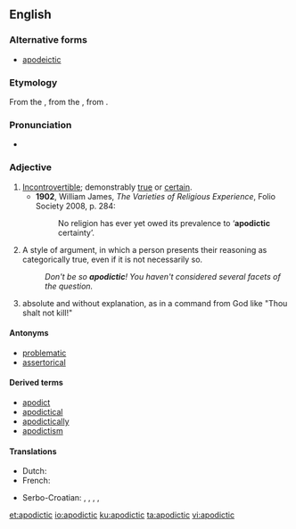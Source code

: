 ==English==

{{wikipedia}}

===Alternative forms===
* [[apodeictic]]

===Etymology===
From the {{etyl|la|en}} {{term/t|la|apodīcticus||proving clearly”, “demonstrative}}, from the {{etyl|grc|en}} {{term|ἀποδεικτικός||tr=apodeiktikos|affording proof”, “demonstrative|lang=grc}}, from {{term|ἀποδείκνυμι||tr=apodeiknumi|I demonstrate|lang=grc}}.

===Pronunciation===
* {{a|UK}} {{IPA|/apəʊˈdɪktɪk/|/apəʊˈdaɪktɪk/}}

===Adjective===
{{en-adj}}

# [[incontrovertible|Incontrovertible]]; demonstrably [[true]] or [[certain]].
#* '''1902''', William James, ''The Varieties of Religious Experience'', Folio Society 2008, p. 284:
#*: No religion has ever yet owed its prevalence to ‘'''apodictic''' certainty’.
# A style of argument, in which a person presents their reasoning as categorically true, even if it is not necessarily so.
#: ''Don't be so '''apodictic'''! You haven't considered several facets of the question.''
# {{context|theology|Biblical studies|lang=en}} absolute and without explanation, as in a command from God like "Thou shalt not kill!"

====Antonyms====
* [[problematic]]
* [[assertorical]]

====Derived terms====
* [[apodict]]
* [[apodictical]]
* [[apodictically]]
* [[apodictism]]

====Translations====
{{trans-top|incontrovertible}}
* Dutch: {{t|nl|apodictisch}}
* French: {{t+|fr|apodictique}}
{{trans-mid}}
* Serbo-Croatian: {{t|sh|nepobitno}}, {{t|sh|apodiktičan}}, {{t|sh|apodiktično}}, {{t|sh|neporecivo}}, {{t|sh|neoborivo}}
{{trans-bottom}}

[[et:apodictic]]
[[io:apodictic]]
[[ku:apodictic]]
[[ta:apodictic]]
[[vi:apodictic]]